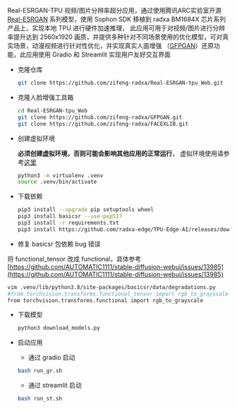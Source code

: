 Real-ESRGAN-TPU 视频/图片分辨率超分应用，通过使用腾讯ARC实验室开源 [Real-ESRGAN](https://github.com/xinntao/Real-ESRGAN) 系列模型，使用 Sophon SDK 移植到 radxa BM1684X 芯片系列产品上，实现本地 TPU 进行硬件加速推理，
此应用可用于对视频/图片进行分辨率提升达到 2560x1920 画质，并提供多种针对不同场景使用的优化模型，可对真实场景，动漫视频进行针对性优化，并实现真实人面增强 （[GFPGAN](https://github.com/TencentARC/GFPGAN)）还原功能，此应用使用 Gradio 和 Streamlit 实现用户友好交互界面

- 克隆仓库

  ```bash
  git clone https://github.com/zifeng-radxa/Real-ESRGAN-tpu_Web.git
  ```

- 克隆人脸增强工具箱

  ```bash
  cd Real-ESRGAN-tpu_Web
  git clone https://github.com/zifeng-radxa/GFPGAN.git
  git clone https://github.com/zifeng-radxa/FACEXLIB.git
  ```

- 创建虚拟环境

  **必须创建虚拟环境，否则可能会影响其他应用的正常运行**， 虚拟环境使用请参考[这里](../app-development/virtualenv_usage)

  ```bash
  python3 -m virtualenv .venv
  source .venv/bin/activate
  ```

- 下载依赖

  ```bash
  pip3 install --upgrade pip setuptools wheel
  pip3 install basicsr --use-pep517
  pip3 install -r requirements.txt
  pip3 install https://github.com/radxa-edge/TPU-Edge-AI/releases/download/v0.1.0/tpu_perf-1.2.31-py3-none-manylinux2014_aarch64.whl
  ```

- 修复 basicsr 包依赖 bug 错误

将 functional_tensor 改成 functional，具体参考 [https://github.com/AUTOMATIC1111/stable-diffusion-webui/issues/13985](https://github.com/AUTOMATIC1111/stable-diffusion-webui/issues/13985)

```bash
vim .venv/lib/python3.8/site-packages/basicsr/data/degradations.py
#from torchvision.transforms.functional_tensor import rgb_to_grayscale
from torchvision.transforms.functional import rgb_to_grayscale
```

- 下载模型

  ```bash
  python3 download_models.py
  ```

- 启动应用

  - 通过 gradio 启动

  ```bash
  bash run_gr.sh
  ```

  - 通过 streamlit 启动

  ```bash
  bash run_st.sh
  ```
